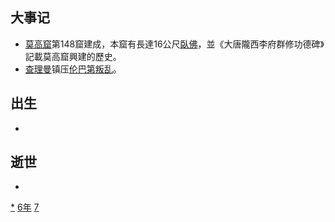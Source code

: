 {{yearTOC|776|唐'''[[大曆|大曆]]十一年'''；南诏'''[[长寿_(阁罗凤)|长寿]]八年'''；日本'''[[寶龜|寶龜]]七年'''；渤海国'''[[大興_(大欽茂)|大興]]三十九年'''}}

== 大事记 ==
*[[莫高窟|莫高窟]]第148窟建成，本窟有長達16公尺[[臥佛|臥佛]]，並《大唐隴西李府群修功德碑》記載莫高窟興建的歷史。
*[[查理曼|查理曼]]镇压[[伦巴第叛乱|伦巴第叛乱]]。

== 出生 ==
*

== 逝世 ==
{{Wikisource year mention}}
*

[[Category:776年|*]]
[[Category:770年代|6年]]
[[Category:8世纪各年|7]]